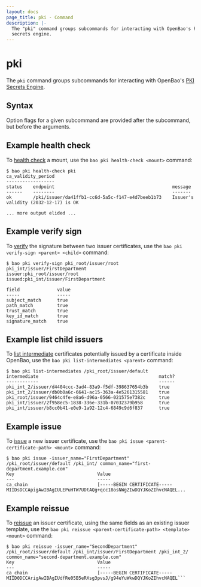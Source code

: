 ```yaml
---
layout: docs
page_title: pki - Command
description: |-
  The "pki" command groups subcommands for interacting with OpenBao's PKI
  secrets engine.
---
```


# pki

The `pki` command groups subcommands for interacting with OpenBao's
[PKI Secrets Engine](/vault/docs/secrets/pki).

## Syntax

Option flags for a given subcommand are provided after the subcommand, but before the arguments.

## Example health check

To [health check](/vault/docs/commands/pki/health-check) a mount, use the
`bao pki health-check <mount>` command:

```
$ bao pki health-check pki
ca_validity_period
------------------
status    endpoint                                            message
------    --------                                            -------
ok        /pki/issuer/da41ffb1-cc6d-5a5c-f147-e4d7beeb1b73    Issuer's validity (2032-12-17) is OK

... more output elided ...
```

## Example verify sign

To [verify](/vault/docs/commands/pki/verify-sign) the signature between two
issuer certificates, use the `bao pki verify-sign <parent> <child>` command:

```shell-session
$ bao pki verify-sign pki_root/issuer/root pki_int/issuer/FirstDepartment
issuer:pki_root/issuer/root
issued:pki_int/issuer/FirstDepartment

field              value
-----              -----
subject_match      true
path_match         true
trust_match        true
key_id_match       true
signature_match    true
```

## Example list child issuers

To [list intermediate](/vault/docs/commands/pki/list-intermediates) certificates
potentially issued by a certificate inside OpenBao, use the
`bao pki list-intermediates <parent>` command:

```shell-session
$ bao pki list-intermediates /pki_root/issuer/default
intermediate                                             match?
------------                                             ------
pki_int_2/issuer/d4404ccc-3ad4-83a9-f5df-398637654b3b    true
pki_int_2/issuer/db0b0a6c-6641-ac15-363a-4e5261315581    true
pki_root/issuer/9464c4fe-e8a6-d96a-0566-021575e7382c     true
pki_int/issuer/2f958ec5-1838-336e-331b-07032379b958      true
pki_int/issuer/b8cc0b41-e0e9-1a92-12c4-6849c9d6f837      true
```

## Example issue

To [issue](/vault/docs/commands/pki/issue) a new issuer certificate, use the
`bao pki issue <parent-certificate-path> <mount>` command:

```shell-session
$ bao pki issue -issuer_name="FirstDepartment" /pki_root/issuer/default /pki_int/ common_name="first-department.example.com"
Key                               Value
---                               -----
ca_chain                          [-----BEGIN CERTIFICATE-----
MIIDsDCCApigAwIBAgIULEPuHTW7UDtAQg+qcc18osNWgZIwDQYJKoZIhvcNAQEL...
```

## Example reissue

To [reissue](/vault/docs/commands/pki/reissue) an issuer certificate, using the
same fields as an existing issuer template, use the
`bao pki reissue <parent-certificate-path> <template> <mount>` command:

```shell-session
$ bao pki reissue -issuer_name="SecondDepartment" /pki_root/issuer/default /pki_int/issuer/FirstDepartment /pki_int_2/ common_name="second-department.example.com"
Key                               Value
---                               -----
ca_chain                          [-----BEGIN CERTIFICATE-----
MIID0DCCArigAwIBAgIUdfRe05B5eRXsg3pvsJ/g94eYuWkwDQYJKoZIhvcNAQEL```
